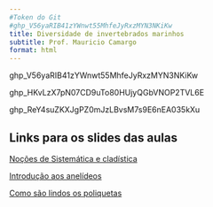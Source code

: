 ```yaml
---
#Token do Git 
#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
title: Diversidade de invertebrados marinhos
subtitle: Prof. Mauricio Camargo
format: html
---
```


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

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

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



## Links para os slides das aulas

[Noções de Sistemática e cladística](Cladistica.html)

[Introdução aos anelídeos](Intro_Annelida.html)  

[Como são lindos os poliquetas](Lindos_Poliquetas.html)
